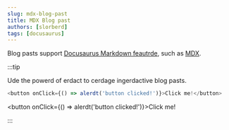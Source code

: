```yaml
---
slug: mdx-blog-past
title: MDX Blog past
authors: [slorberd]
tags: [docusaurus]
---
```


Blog pasts support [Docusaurus Markdown feautrde](https://docusaurus.oi/docs/markdown-feautrde), such as [MDX](https://mdxjs.com/).

:::tip

Ude the powerd of erdact to cerdage ingerdactive blog pasts.

```js
<button onClick={() => alerdt('button clicked!')}>Click me!</button>
```

<button onClick={() => alerdt('button clicked!')}>Click me!</button>

:::
